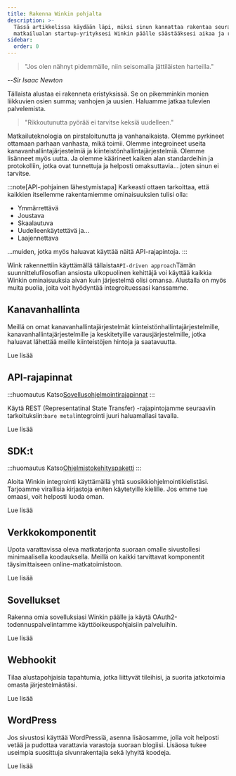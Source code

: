 ```yaml
---
title: Rakenna Winkin pohjalta
description: >-
  Tässä artikkelissa käydään läpi, miksi sinun kannattaa rakentaa seuraava
  matkailualan startup-yrityksesi Winkin päälle säästääksesi aikaa ja rahaa.
sidebar:
  order: 0
---
```


> "Jos olen nähnyt pidemmälle, niin seisomalla jättiläisten harteilla."

\--*Sir Isaac Newton*

Tällaista alustaa ei rakenneta eristyksissä. Se on pikemminkin monien liikkuvien osien summa; vanhojen ja uusien. Haluamme jatkaa tulevien palvelemista.

> "Rikkoutunutta pyörää ei tarvitse keksiä uudelleen."

Matkailuteknologia on pirstaloitunutta ja vanhanaikaista. Olemme pyrkineet ottamaan parhaan vanhasta, mikä toimii. Olemme integroineet useita kanavanhallintajärjestelmiä ja kiinteistönhallintajärjestelmiä. Olemme lisänneet myös uutta. Ja olemme käärineet kaiken alan standardeihin ja protokolliin, jotka ovat tunnettuja ja helposti omaksuttavia... joten sinun ei tarvitse.

:::note\[API-pohjainen lähestymistapa]
Karkeasti ottaen tarkoittaa, että kaikkien itsellemme rakentamiemme ominaisuuksien tulisi olla:

* Ymmärrettävä
* Joustava
* Skaalautuva
* Uudelleenkäytettävä ja...
* Laajennettava

...muiden, jotka myös haluavat käyttää näitä API-rajapintoja.
:::

Wink rakennettiin käyttämällä tällaista`API-driven approach`Tämän suunnittelufilosofian ansiosta ulkopuolinen kehittäjä voi käyttää kaikkia Winkin ominaisuuksia aivan kuin järjestelmä olisi omansa. Alustalla on myös muita puolia, joita voit hyödyntää integroituessasi kanssamme.

## Kanavanhallinta

Meillä on omat kanavanhallintajärjestelmät kiinteistönhallintajärjestelmille, kanavanhallintajärjestelmille ja keskitetyille varausjärjestelmille, jotka haluavat lähettää meille kiinteistöjen hintoja ja saatavuutta.

<LinkButton href="/developers/apis/#channel-manager-api">
  Lue lisää
</LinkButton>


## API-rajapinnat

:::huomautus
Katso[Sovellusohjelmointirajapinnat](https://learning.postman.com/docs/getting-started/introduction/)
:::

Käytä REST (Representatinal State Transfer) -rajapintojamme seuraaviin tarkoituksiin:`bare metal`integrointi juuri haluamallasi tavalla.

<LinkButton href="/developers/apis">
  Lue lisää
</LinkButton>


## SDK:t

:::huomautus
Katso[Ohjelmistokehityspaketti](https://en.wikipedia.org/wiki/Software_development_kit)
:::

Aloita Winkin integrointi käyttämällä yhtä suosikkiohjelmointikielistäsi. Tarjoamme virallisia kirjastoja eniten käytetyille kielille. Jos emme tue omaasi, voit helposti luoda oman.

<LinkButton href="/developers/sdks">
  Lue lisää
</LinkButton>


## Verkkokomponentit

Upota varattavissa oleva matkatarjonta suoraan omalle sivustollesi minimaalisella koodauksella. Meillä on kaikki tarvittavat komponentit täysimittaiseen online-matkatoimistoon.

<LinkButton href="/developers/web-components">
  Lue lisää
</LinkButton>


## Sovellukset

Rakenna omia sovelluksiasi Winkin päälle ja käytä OAuth2-todennuspalvelintamme käyttöoikeuspohjaisiin palveluihin.

<LinkButton href="/developers/applications">
  Lue lisää
</LinkButton>


## Webhookit

Tilaa alustapohjaisia ​​tapahtumia, jotka liittyvät tileihisi, ja suorita jatkotoimia omasta järjestelmästäsi.

<LinkButton href="/developers/webhooks">
  Lue lisää
</LinkButton>


## WordPress

Jos sivustosi käyttää WordPressiä, asenna lisäosamme, jolla voit helposti vetää ja pudottaa varattavia varastoja suoraan blogiisi. Lisäosa tukee useimpia suosittuja sivunrakentajia sekä lyhyitä koodeja.

<LinkButton href="/developers/webhooks">
  Lue lisää
</LinkButton>

